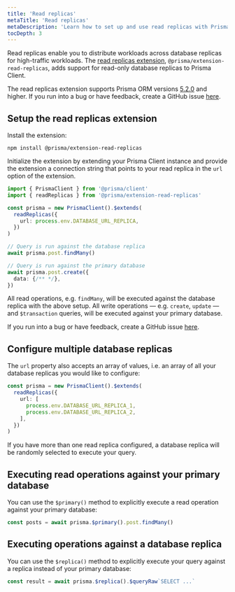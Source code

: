```yaml
---
title: 'Read replicas'
metaTitle: 'Read replicas'
metaDescription: 'Learn how to set up and use read replicas with Prisma Client'
tocDepth: 3
---
```


<TopBlock title={frontMatter.title}>

Read replicas enable you to distribute workloads across database replicas for high-traffic workloads. The [read replicas extension](https://github.com/prisma/extension-read-replicas), `@prisma/extension-read-replicas`, adds support for read-only database replicas to Prisma Client.

The read replicas extension supports Prisma ORM versions [5.2.0](https://github.com/prisma/prisma/releases/tag/5.2.0) and higher. If you run into a bug or have feedback, create a GitHub issue [here](https://github.com/prisma/extension-read-replicas/issues/new).

</TopBlock>

## Setup the read replicas extension

Install the extension:

```terminal
npm install @prisma/extension-read-replicas
```

Initialize the extension by extending your Prisma Client instance and provide the extension a connection string that points to your read replica in the `url` option of the extension.

<!-- prettier-ignore-start -->

```ts
import { PrismaClient } from '@prisma/client'
import { readReplicas } from '@prisma/extension-read-replicas'

const prisma = new PrismaClient().$extends(
  readReplicas({
    url: process.env.DATABASE_URL_REPLICA,
  })
)

// Query is run against the database replica
await prisma.post.findMany()

// Query is run against the primary database
await prisma.post.create({ 
  data: {/** */},
})
```
<!-- prettier-ignore-end -->

All read operations, e.g. `findMany`, will be executed against the database replica with the above setup. All write operations — e.g. `create`, `update` — and `$transaction` queries, will be executed against your primary database.

If you run into a bug or have feedback, create a GitHub issue [here](https://github.com/prisma/extension-read-replicas/issues/new).

## Configure multiple database replicas

The `url` property also accepts an array of values, i.e. an array of all your database replicas you would like to configure:

```ts
const prisma = new PrismaClient().$extends(
  readReplicas({
    url: [
      process.env.DATABASE_URL_REPLICA_1,
      process.env.DATABASE_URL_REPLICA_2,
    ],
  })
)
```

If you have more than one read replica configured, a database replica will be randomly selected to execute your query.

## Executing read operations against your primary database

You can use the `$primary()` method to explicitly execute a read operation against your primary database:

```ts
const posts = await prisma.$primary().post.findMany()
```

## Executing operations against a database replica

You can use the `$replica()` method to explicitly execute your query against a replica instead of your primary database:

```ts
const result = await prisma.$replica().$queryRaw`SELECT ...`
```
